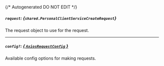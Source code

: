 {/* Autogenerated DO NOT EDIT  */}

##### `request`: *{`shared.PersonalClientServiceCreateRequest`}*
The request object to use for the request.
<Collapsible>
    <PersonalClientServiceCreateRequest/>
</Collapsible>

---
##### `config?`: [*{ `AxiosRequestConfig` }*](https://axios-http.com/docs/req_config)
Available config options for making requests.


